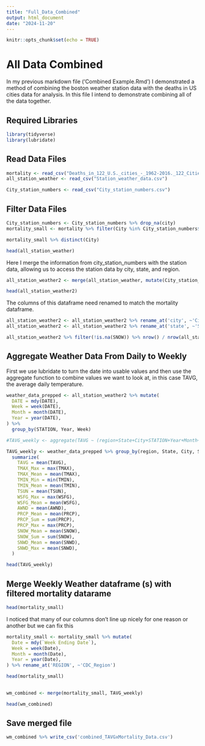 ```yaml
---
title: "Full_Data_Combined"
output: html_document
date: "2024-11-20"
---
```


```r
knitr::opts_chunk$set(echo = TRUE)
```

# All Data Combined

In my previous markdown file ('Combined Example.Rmd') I demonstrated a method of combining the boston weather station data with the deaths in US cities data for analysis. In this file I intend to demonstrate combining all of the data together.

## Required Libraries

```r
library(tidyverse)
library(lubridate)
```

## Read Data Files

```r
mortality <- read_csv("Deaths_in_122_U.S._cities_-_1962-2016._122_Cities_Mortality_Reporting_System_20241019.csv")
all_station_weather <- read_csv("Station_weather_data.csv")

City_station_numbers <- read_csv("City_station_numbers.csv")

```
## Filter Data Files

```r
City_station_numbers <- City_station_numbers %>% drop_na(city)
mortality_small <- mortality %>% filter(City %in% City_station_numbers$city)

mortality_small %>% distinct(City)

```
```r
head(all_station_weather)
```
Here I merge the information from city_station_numbers with the station data, allowing us to access the station data by city, state, and region.
```r
all_station_weather2 <- merge(all_station_weather, mutate(City_station_numbers, STATION = station), by = 'STATION')

head(all_station_weather2)
```
The columns of this dataframe need renamed to match the mortality dataframe.

```r
all_station_weather2 <- all_station_weather2 %>% rename_at('city', ~'City')
all_station_weather2 <- all_station_weather2 %>% rename_at('state', ~'State')
```

```r
all_station_weather2 %>% filter(!is.na(SNOW)) %>% nrow() / nrow(all_station_weather2)
```

## Aggregate Weather Data From Daily to Weekly

First we use lubridate to turn the date into usable values and then use the aggregate function to combine values we want to look at, in this case TAVG, the average daily temperature.

```r
weather_data_prepped <- all_station_weather2 %>% mutate( 
  DATE = mdy(DATE),
  Week = week(DATE),
  Month = month(DATE),
  Year = year(DATE),
) %>% 
  group_by(STATION, Year, Week)

#TAVG_weekly <- aggregate(TAVG ~ (region+State+City+STATION+Year+Month+Week), weather_data_prepped, mean)

TAVG_weekly <- weather_data_prepped %>% group_by(region, State, City, STATION, Year, Month, Week) %>%
  summarize(
    TAVG = mean(TAVG),
    TMAX_Max = max(TMAX),
    TMAX_Mean = mean(TMAX),
    TMIN_Min = min(TMIN),
    TMIN_Mean = mean(TMIN),
    TSUN = mean(TSUN),
    WSFG_Max = max(WSFG),
    WSFG_Mean = mean(WSFG),
    AWND = mean(AWND),
    PRCP_Mean = mean(PRCP),
    PRCP_Sum = sum(PRCP),
    PRCP_Max = max(PRCP),
    SNOW_Mean = mean(SNOW),
    SNOW_Sum = sum(SNOW),
    SNWD_Mean = mean(SNWD),
    SNWD_Max = mean(SNWD),
  )

head(TAVG_weekly)

```

## Merge Weekly Weather dataframe (s) with filtered mortality datarame

```r
head(mortality_small)
```
I noticed that many of our columns don't line up nicely for one reason or another but we can fix this

```r
mortality_small <- mortality_small %>% mutate(
  Date = mdy(`Week Ending Date`),
  Week = week(Date),
  Month = month(Date),
  Year = year(Date),
) %>% rename_at('REGION', ~'CDC_Region')

head(mortality_small)
  
```


```r
wm_combined <- merge(mortality_small, TAVG_weekly)

head(wm_combined)
```

## Save merged file

```r
wm_combined %>% write_csv('combined_TAVGxMortality_Data.csv')
```

